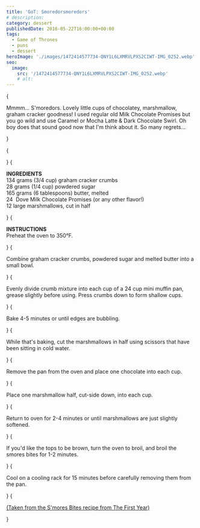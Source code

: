 ```yaml
---
title: 'GoT: Smoredorsmoredors'
# description:
category: dessert
publishedDate: 2016-05-22T16:00:00+00:00
tags:
  - Game of Thrones
  - puns
  - dessert
heroImage: './images/1472414577734-QNY1L6LXMRVLPXS2CIWT-IMG_0252.webp'
seo:
  image:
    src: '/1472414577734-QNY1L6LXMRVLPXS2CIWT-IMG_0252.webp'
    # alt:
---
```



{<p>Mmmm... S'moredors. Lovely little cups of chocolatey, marshmallow, graham
cracker goodness! I used regular old Milk Chocolate Promises but you go wild
and use Caramel or Mocha Latte &amp; Dark Chocolate Swirl. Oh boy does that
sound good now that I'm think about it. So many regrets...</p>}

{<p><Picture src={ContentImage1} alt="s'moredors | sarah makes stuff"/></p>}
{<p><strong>INGREDIENTS</strong>
<br />
<span>134 grams (3/4 cup) graham cracker crumbs</span>
<br />
28 grams (1/4 cup) powdered sugar
<br />
165 grams (6 tablespoons) butter, melted
<br />
24  Dove Milk Chocolate Promises (or any other flavor!)
<br />
12 large marshmallows, cut in half</p>}
{<p><strong>INSTRUCTIONS</strong>
<br />
Preheat the oven to 350°F.</p>}
{<p>Combine graham cracker crumbs, powdered sugar and melted butter into a small
bowl.</p>}
{<p>Evenly divide crumb mixture into each cup of a 24 cup mini muffin pan, grease
slightly before using. Press crumbs down to form shallow cups.</p>}
{<p>Bake 4-5 minutes or until edges are bubbling.</p>}
{<p>While that's baking, cut the marshmallows in half using scissors that have
been sitting in cold water.</p>}
{<p>Remove the pan from the oven and place one chocolate into each cup.</p>}
{<p>Place one marshmallow half, cut-side down, into each cup.</p>}
{<p>Return to oven for 2-4 minutes or until marshmallows are just slightly
softened.</p>}
{<p>If you'd like the tops to be brown, turn the oven to broil, and broil the
smores bites for 1-2 minutes.</p>}
{<p>Cool on a cooling rack for 15 minutes before carefully removing them from the
pan.</p>}
{<p><a target="_blank" href="http://thefirstyearblog.com/smores-bites/">
(Taken from the S'mores Bites recipe from The First Year)
</a></p>}
